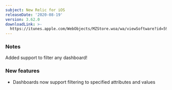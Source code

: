 ```yaml
---
subject: New Relic for iOS
releaseDate: '2020-08-19'
version: 3.62.0
downloadLink: >-
  https://itunes.apple.com/WebObjects/MZStore.woa/wa/viewSoftware?id=594038638&mt=8
---
```


### Notes

Added support to filter any dashboard!

### New features

* Dashboards now support filtering to specified attributes and values
